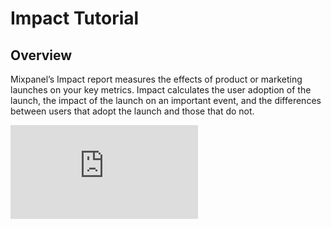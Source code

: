# Impact Tutorial

## Overview
Mixpanel’s Impact report measures the effects of product or marketing launches on your key metrics. Impact calculates the user adoption of the launch, the impact of the launch on an important event, and the differences between users that adopt the launch and those that do not. 

<p style={{ position: 'relative', paddingBottom: '56.25%', height: 0, overflow: 'hidden' }}>
  <iframe src="https://www.loom.com/embed/d5e7875bbcfd46908898905a096da8e7" frameBorder="0" style={{ position: 'absolute', top: 0, left: 0, width: '100%', height: '100%' }} allowFullScreen></iframe>
</p>
